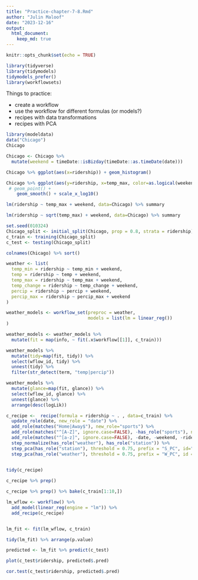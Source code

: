 ```yaml
---
title: "Practice-chapter-7-8.Rmd"
author: "Julin Maloof"
date: "2023-12-16"
output: 
  html_document: 
    keep_md: true
---
```


```r
knitr::opts_chunk$set(echo = TRUE)
```

```r
library(tidyverse)
library(tidymodels)
tidymodels_prefer()
library(workflowsets)
```

Things to practice:

* create a workflow
* use the workflow for different formulas (or models?)
* recipes with data transformations 
* recipes with PCA

```r
library(modeldata)
data("Chicago")
Chicago
```

```r
Chicago <- Chicago %>%
  mutate(weekend = timeDate::isBizday(timeDate::as.timeDate(date)))
```

```r
Chicago %>% ggplot(aes(x=ridership)) + geom_histogram()
```



```r
Chicago %>% ggplot(aes(y=ridership, x=temp_max, color=as.logical(weekend))) +
 # geom_point() +
    geom_smooth() + scale_x_log10()
```

```r
lm(ridership ~ temp_max + weekend, data=Chicago) %>% summary
```

```r
lm(ridership ~ sqrt(temp_max) + weekend, data=Chicago) %>% summary
```

```r
set.seed(010324)
Chicago_split <- initial_split(Chicago, prop = 0.8, strata = ridership)
c_train <- training(Chicago_split)
c_test <- testing(Chicago_split)
```

```r
colnames(Chicago) %>% sort()
```

```r
weather <- list(
  temp_min = ridership ~ temp_min + weekend,
  temp = ridership ~ temp + weekend,
  temp_max = ridership ~ temp_max + weekend,
  temp_change = ridership ~ temp_change + weekend,
  percip = ridership ~ percip + weekend,
  percip_max = ridership ~ percip_max + weekend
)
```


```r
weather_models <- workflow_set(preproc = weather,
                               models = list(lm = linear_reg())
)

weather_models <- weather_models %>%
  mutate(fit = map(info, ~ fit(.x$workflow[[1]], c_train)))
```

```r
weather_models %>%
  mutate(tidy=map(fit, tidy)) %>%
  select(wflow_id, tidy) %>%
  unnest(tidy) %>%
  filter(str_detect(term, "temp|percip"))
```
```r
weather_models %>%
  mutate(glance=map(fit, glance)) %>%
  select(wflow_id, glance) %>%
  unnest(glance) %>% 
  arrange(desc(logLik))
```

```r
c_recipe <-  recipe(formula = ridership ~ . , data=c_train) %>%
  update_role(date, new_role = "date") %>%
  add_role(matches("Home|Away$"), new_role="sports") %>%
  add_role(matches("^[A-Z]", ignore.case=FALSE), -has_role("sports"), new_role="station") %>%
  add_role(matches("^[a-z]", ignore.case=FALSE), -date, -weekend, -ridership, new_role="weather") %>%
  step_normalize(has_role("weather"), has_role("station")) %>%
  step_pca(has_role("station"), threshold = 0.75, prefix = "S_PC", id="station_pca")  %>%
  step_pca(has_role("weather"), threshold = 0.75, prefix = "W_PC", id = "weather_pca") 


tidy(c_recipe)
  
c_recipe %>% prep()

c_recipe %>% prep() %>% bake(c_train[1:10,])
```

```r
lm_wflow <- workflow() %>%
  add_model(linear_reg(engine = "lm")) %>%
  add_recipe(c_recipe) 


lm_fit <- fit(lm_wflow, c_train)

tidy(lm_fit) %>% arrange(p.value)
```

```r
predicted <- lm_fit %>% predict(c_test)

plot(c_test$ridership, predicted$.pred)

cor.test(c_test$ridership, predicted$.pred)
```

